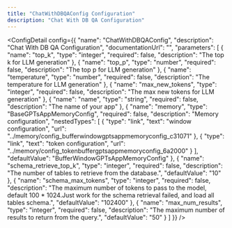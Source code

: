 ```yaml
---
title: "ChatWithDBQAConfig Configuration"
description: "Chat With DB QA Configuration"
---
```



<ConfigDetail config={{
  "name": "ChatWithDBQAConfig",
  "description": "Chat With DB QA Configuration",
  "documentationUrl": "",
  "parameters": [
    {
      "name": "top_k",
      "type": "integer",
      "required": false,
      "description": "The top k for LLM generation"
    },
    {
      "name": "top_p",
      "type": "number",
      "required": false,
      "description": "The top p for LLM generation"
    },
    {
      "name": "temperature",
      "type": "number",
      "required": false,
      "description": "The temperature for LLM generation"
    },
    {
      "name": "max_new_tokens",
      "type": "integer",
      "required": false,
      "description": "The max new tokens for LLM generation"
    },
    {
      "name": "name",
      "type": "string",
      "required": false,
      "description": "The name of your app"
    },
    {
      "name": "memory",
      "type": "BaseGPTsAppMemoryConfig",
      "required": false,
      "description": "Memory configuration",
      "nestedTypes": [
        {
          "type": "link",
          "text": "window configuration",
          "url": "../memory/config_bufferwindowgptsappmemoryconfig_c31071"
        },
        {
          "type": "link",
          "text": "token configuration",
          "url": "../memory/config_tokenbuffergptsappmemoryconfig_6a2000"
        }
      ],
      "defaultValue": "BufferWindowGPTsAppMemoryConfig"
    },
    {
      "name": "schema_retrieve_top_k",
      "type": "integer",
      "required": false,
      "description": "The number of tables to retrieve from the database.",
      "defaultValue": "10"
    },
    {
      "name": "schema_max_tokens",
      "type": "integer",
      "required": false,
      "description": "The maximum number of tokens to pass to the model, default 100 * 1024.Just work for the schema retrieval failed, and load all tables schema.",
      "defaultValue": "102400"
    },
    {
      "name": "max_num_results",
      "type": "integer",
      "required": false,
      "description": "The maximum number of results to return from the query.",
      "defaultValue": "50"
    }
  ]
}} />

